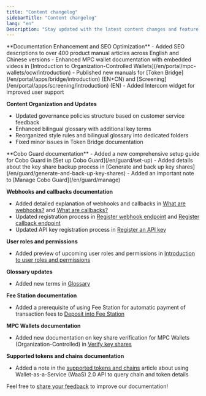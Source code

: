 ```yaml
---
title: "Content changelog"
sidebarTitle: "Content changelog"
lang: "en"
Description: "Stay updated with the latest content changes and feature updates for Cobo Portal."
---
```


<Update label="2024/12/11 - 2024/12/18">
**Documentation Enhancement and SEO Optimization**
- Added SEO descriptions to over 400 product manual articles across English and Chinese versions
- Enhanced MPC wallet documentation with embedded videos in [Introduction to Organization-Controlled Wallets](/en/portal/mpc-wallets/ocw/introduction)
- Published new manuals for [Token Bridge](/en/portal/apps/bridge/introduction) (EN+CN) and [Screening](/en/portal/apps/screening/introduction) (EN)
- Added Intercom widget for improved user support

**Content Organization and Updates**
- Updated governance policies structure based on customer service feedback
- Enhanced bilingual glossary with additional key terms
- Reorganized style rules and bilingual glossary into dedicated folders
- Fixed minor issues in Token Bridge documentation
</Update>

<Update label="2024/12/04 - 2024/12/10">
**Cobo Guard documentation**
- Added a new comprehensive setup guide for Cobo Guard in [Set up Cobo Guard](/en/guard/set-up)
- Added details about the key share backup process in [Generate and back up key shares](/en/guard/generate-and-back-up-key-shares)
- Added an important note to [Manage Cobo Guard](/en/guard/manage)

**Webhooks and callbacks documentation**
- Added detailed explanation of webhooks and callbacks in [What are webhooks?](/en/portal/developer-console/webhooks-intro) and [What are callbacks?](/en/portal/developer-console/callbacks-intro)
- Updated registration process in [Register webhook endpoint](/en/portal/developer-console/webhooks-create) and [Register callback endpoint](/en/portal/developer-console/callbacks-register)
- Updated API key registration process in [Register an API key](/en/portal/developer-console/create-api-key)

**User roles and permissions**
- Added preview of upcoming user roles and permissions in [Introduction to user roles and permissions](/en/portal/organization/roles-and-permissions)

**Glossary updates**
- Added new terms in [Glossary](/en/portal/glossary)

**Fee Station documentation**
- Added a prerequisite of using Fee Station for automatic payment of transaction fees to [Deposit into Fee Station](/en/portal/fee-station/deposit)

**MPC Wallets documentation**
- Added new documentation on key share verification for MPC Wallets (Organization-Controlled) in [Verify key shares](/en/portal/mpc-wallets/ocw/key-share-verification)

**Supported tokens and chains documentation**
- Added a note in the [supported tokens and chains](/en/portal/supported-tokens) article about using Wallet-as-a-Service (WaaS) 2.0 API to query chain and token details
</Update>


<Tip>Feel free to [share your feedback](https://forms.zohopublic.com/cobo/form/DocumentFeedbackForm/formperma/QvLOhxJv1_JMsJ-1dleZ8Itb_7rzN-LtgvsDdxosoVI?referrername=manuals) to improve our documentation!</Tip>
